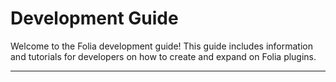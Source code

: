 
# Development Guide

Welcome to the Folia development guide! This guide includes information and tutorials for developers
on how to create and expand on Folia plugins.

---

<DocCardList items={useCurrentSidebarCategory().items} />
